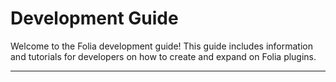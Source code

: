 
# Development Guide

Welcome to the Folia development guide! This guide includes information and tutorials for developers
on how to create and expand on Folia plugins.

---

<DocCardList items={useCurrentSidebarCategory().items} />
